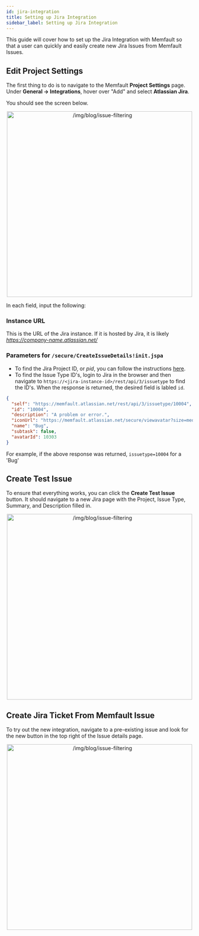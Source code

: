 ```yaml
---
id: jira-integration
title: Setting up Jira Integration
sidebar_label: Setting up Jira Integration
---
```


This guide will cover how to set up the Jira Integration with Memfault so that a
user can quickly and easily create new Jira Issues from Memfault Issues.

## Edit Project Settings

The first thing to do is to navigate to the Memfault **Project Settings** page.
Under **General → Integrations**, hover over "Add" and select **Atlassian
Jira**.

You should see the screen below.

<p align="center">
  <img
    width="500"
    src="/img/docs/platform/jira-integration-project-settings.png"
    alt="/img/blog/issue-filtering"
  />
</p>

In each field, input the following:

### Instance URL

This is the URL of the Jira instance. If it is hosted by Jira, it is likely
_https://company-name.atlassian.net/_

### Parameters for `/secure/CreateIssueDetails!init.jspa`

- To find the Jira Project ID, or _pid_, you can follow the instructions
  [here](https://confluence.atlassian.com/jirakb/how-to-get-project-id-from-the-jira-user-interface-827341414.html).
- To find the Issue Type ID's, login to Jira in the browser and then navigate to
  `https://<jira-instance-id>/rest/api/3/issuetype` to find the ID's. When the
  response is returned, the desired field is labled `id`.

```json
{
  "self": "https://memfault.atlassian.net/rest/api/3/issuetype/10004",
  "id": "10004",
  "description": "A problem or error.",
  "iconUrl": "https://memfault.atlassian.net/secure/viewavatar?size=medium&avatarId=10303&avatarType=issuetype",
  "name": "Bug",
  "subtask": false,
  "avatarId": 10303
}
```

For example, if the above response was returned, `issuetype=10004` for a 'Bug'

## Create Test Issue

To ensure that everything works, you can click the **Create Test Issue** button.
It should navigate to a new Jira page with the Project, Issue Type, Summary, and
Description filled in.

<p align="center">
  <img
    width="500"
    src="/img/docs/platform/jira-integration-jira.png"
    alt="/img/blog/issue-filtering"
  />
</p>

## Create Jira Ticket From Memfault Issue

To try out the new integration, navigate to a pre-existing issue and look for
the new button in the top right of the Issue details page.

<p align="center">
  <img
    width="500"
    src="/img/docs/platform/jira-integration-issue.png"
    alt="/img/blog/issue-filtering"
  />
</p>
